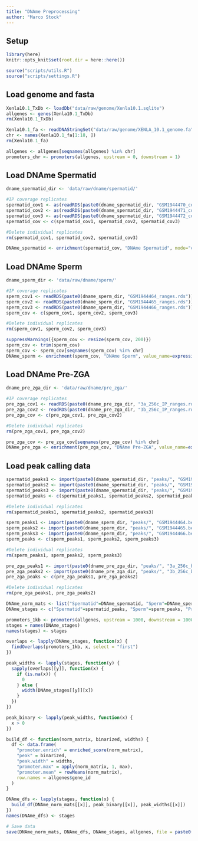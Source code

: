 ```yaml
---
title: "DNAme Preprocessing"
author: "Marco Stock"
---
```


## Setup
```r
library(here)
knitr::opts_knit$set(root.dir = here::here())
```
```r
source("scripts/utils.R")
source("scripts/settings.R")
```

## Load genome and fasta
```r
Xenla10.1_TxDb <- loadDb("data/raw/genome/Xenla10.1.sqlite")
allgenes <- genes(Xenla10.1_TxDb)
rm(Xenla10.1_TxDb)

Xenla10.1_fa <- readDNAStringSet("data/raw/genome/XENLA_10.1_genome.fa", "fasta")
chr <- names(Xenla10.1_fa[1:18, ])
rm(Xenla10.1_fa)

allgenes <- allgenes[seqnames(allgenes) %in% chr]
promoters_chr <- promoters(allgenes, upstream = 0, downstream = 1)
```

## Load DNAme Spermatid
```r
dname_spermatid_dir <- 'data/raw/dname/spermatid/'

#IP coverage replicates
spermatid_cov1 <- as(readRDS(paste0(dname_spermatid_dir, "GSM1944470_coverage.rds")), "GRanges")
spermatid_cov2 <- as(readRDS(paste0(dname_spermatid_dir, "GSM1944471_coverage.rds")), "GRanges")
spermatid_cov3 <- as(readRDS(paste0(dname_spermatid_dir, "GSM1944472_coverage.rds")), "GRanges")
spermatid_cov <- c(spermatid_cov1, spermatid_cov2, spermatid_cov3)

#Delete individual replicates
rm(spermatid_cov1, spermatid_cov2, spermatid_cov3)

DNAme_spermatid <- enrichment(spermatid_cov, "DNAme Spermatid", mode="coverage", value_name=expression("DNAme [log"[2]*"]"))
```

## Load DNAme Sperm
```r
dname_sperm_dir <- 'data/raw/dname/sperm/'

#IP coverage replicates
sperm_cov1 <- readRDS(paste0(dname_sperm_dir, "GSM1944464_ranges.rds"))
sperm_cov2 <- readRDS(paste0(dname_sperm_dir, "GSM1944465_ranges.rds"))
sperm_cov3 <- readRDS(paste0(dname_sperm_dir, "GSM1944466_ranges.rds"))
sperm_cov <- c(sperm_cov1, sperm_cov2, sperm_cov3)

#Delete individual replicates
rm(sperm_cov1, sperm_cov2, sperm_cov3)

suppressWarnings({sperm_cov <- resize(sperm_cov, 200)})
sperm_cov <- trim(sperm_cov)
sperm_cov <- sperm_cov[seqnames(sperm_cov) %in% chr]
DNAme_sperm <- enrichment(sperm_cov, "DNAme Sperm", value_name=expression("DNAme [log"[2]*"]"))
```

## Load DNAme Pre-ZGA
```r
dname_pre_zga_dir <- 'data/raw/dname/pre_zga/'

#IP coverage replicates
pre_zga_cov1 <- readRDS(paste0(dname_pre_zga_dir, "3a_256c_IP_ranges.rds"))
pre_zga_cov2 <- readRDS(paste0(dname_pre_zga_dir, "3b_256c_IP_ranges.rds"))
pre_zga_cov <- c(pre_zga_cov1, pre_zga_cov2)

#Delete individual replicates
rm(pre_zga_cov1, pre_zga_cov2)

pre_zga_cov <- pre_zga_cov[seqnames(pre_zga_cov) %in% chr]
DNAme_pre_zga <- enrichment(pre_zga_cov, "DNAme Pre-ZGA", value_name=expression("DNAme [log"[2]*"]"))
```

## Load peak calling data
```r
spermatid_peaks1 <- import(paste0(dname_spermatid_dir, "peaks/", "GSM1944470.bed"), format = "bed")
spermatid_peaks2 <- import(paste0(dname_spermatid_dir, "peaks/", "GSM1944471.bed"), format = "bed")
spermatid_peaks3 <- import(paste0(dname_spermatid_dir, "peaks/", "GSM1944472.bed"), format = "bed")
spermatid_peaks <- c(spermatid_peaks1, spermatid_peaks2, spermatid_peaks3)

#Delete individual replicates
rm(spermatid_peaks1, spermatid_peaks2, spermatid_peaks3)
```
```r
sperm_peaks1 <- import(paste0(dname_sperm_dir, "peaks/", "GSM1944464.bed"), format = "bed")
sperm_peaks2 <- import(paste0(dname_sperm_dir, "peaks/", "GSM1944465.bed"), format = "bed")
sperm_peaks3 <- import(paste0(dname_sperm_dir, "peaks/", "GSM1944466.bed"), format = "bed")
sperm_peaks <- c(sperm_peaks1, sperm_peaks2, sperm_peaks3)

#Delete individual replicates
rm(sperm_peaks1, sperm_peaks2, sperm_peaks3)
```
```r
pre_zga_peaks1 <- import(paste0(dname_pre_zga_dir, "peaks/", "3a_256c_b.bed"), format = "bed")
pre_zga_peaks2 <- import(paste0(dname_pre_zga_dir, "peaks/", "3b_256c_b.bed"), format = "bed")
pre_zga_peaks <- c(pre_zga_peaks1, pre_zga_peaks2)

#Delete individual replicates
rm(pre_zga_peaks1, pre_zga_peaks2)
```

```r
DNAme_norm_mats <- list("Spermatid"=DNAme_spermatid, "Sperm"=DNAme_sperm, "Pre-ZGA"=DNAme_pre_zga)
DNAme_stages <- c("Spermatid"=spermatid_peaks, "Sperm"=sperm_peaks, "Pre-ZGA"=pre_zga_peaks)
```

```r
promoters_1kb <- promoters(allgenes, upstream = 1000, downstream = 1000)
stages = names(DNAme_stages)
names(stages) <- stages

overlaps <- lapply(DNAme_stages, function(x) {
  findOverlaps(promoters_1kb, x, select = "first")
})

peak_widths <- lapply(stages, function(y) {
  sapply(overlaps[[y]], function(x) {
    if (is.na(x)) {
      0
    } else {
      width(DNAme_stages[[y]][x])
    }
  })
})

peak_binary <- lapply(peak_widths, function(x) {
  x > 0
})

build_df <- function(norm_matrix, binarized, widths) {
  df <- data.frame(
    "promoter.enrich" = enriched_score(norm_matrix),
    "peak" = binarized,
    "peak.width" = widths,
    "promoter.max" = apply(norm_matrix, 1, max),
    "promoter.mean" = rowMeans(norm_matrix),
    row.names = allgenes$gene_id
  )
}

DNAme_dfs <- lapply(stages, function(x) {
  build_df(DNAme_norm_mats[[x]], peak_binary[[x]], peak_widths[[x]])
})
names(DNAme_dfs) <- stages
```


```r
# Save data
save(DNAme_norm_mats, DNAme_dfs, DNAme_stages, allgenes, file = paste0("data/processed/dname.RData"))
```